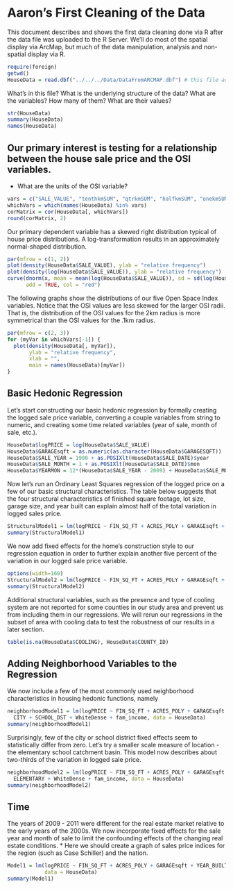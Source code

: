 Aaron's First Cleaning of the Data
========================================================

This document describes and shows the first data cleaning done via R after the data file was uploaded to the R Server. We'll do most of the spatial display via ArcMap, but much of the data manipulation, analysis and non-spatial display via R.

```r
require(foreign)
getwd()
HouseData = read.dbf("../../../Data/DataFromARCMAP.dbf") # this file address requires that R has the default working directory of the github repository "OSI-Hedonic"
```

What's in this file? What is the underlying structure of the data? What are the variables? How many of them? What are their values?
```r
str(HouseData)
summary(HouseData)
names(HouseData)
```


Our primary interest is testing for a relationship between the house sale price and the OSI variables. 
------------
* What are the units of the OSI variable?
```r
vars = c("SALE_VALUE", "tenthkmSUM", "qtrkmSUM", "halfkmSUM", "onekmSUM", "twokmSUM")
whichVars = which(names(HouseData) %in% vars)
corMatrix = cor(HouseData[, whichVars])
round(corMatrix, 2)
```

Our primary dependent variable has a skewed right distribution typical of house price distributions. A log-transformation results in an approximately normal-shaped distribution.
```r
par(mfrow = c(1, 2))
plot(density(HouseData$SALE_VALUE), ylab = "relative frequency")
plot(density(log(HouseData$SALE_VALUE)), ylab = "relative frequency")
curve(dnorm(x, mean = mean(log(HouseData$SALE_VALUE)), sd = sd(log(HouseData$SALE_VALUE))),
      add = TRUE, col = "red")
```

The following graphs show the distributions of our five Open Space Index variables. Notice that the OSI values are less skewed for the larger OSI radii. That is, the distribution of the OSI values for the 2km radius is more symmetrical than the OSI values for the .1km radius.
```r
par(mfrow = c(2, 3))
for (myVar in whichVars[-1]) {
  plot(density(HouseData[, myVar]), 
       ylab = "relative frequency", 
       xlab = "",
       main = names(HouseData)[myVar])
}
```

Basic Hedonic Regression
------

Let's start constructing our basic hedonic regression by formally creating the logged sale price variable, converting a couple variables from string to numeric, and creating some time related variables (year of sale, month of sale, etc.).
```r
HouseData$logPRICE = log(HouseData$SALE_VALUE)
HouseData$GARAGEsqft = as.numeric(as.character(HouseData$GARAGESQFT))
HouseData$SALE_YEAR = 1900 + as.POSIXlt(HouseData$SALE_DATE)$year
HouseData$SALE_MONTH = 1 + as.POSIXlt(HouseData$SALE_DATE)$mon
HouseData$YEARMON = 12*(HouseData$SALE_YEAR - 2009) + HouseData$SALE_MONTH # number of months since january 1, 2009
```

Now let's run an Ordinary Least Squares regression of the logged price on a few of our basic structural characteristics. The table below suggests that the four structural characteristics of finished square footage, lot size, garage size, and year built can explain almost half of the total variation in logged sales price. 
```r
StructuralModel1 = lm(logPRICE ~ FIN_SQ_FT + ACRES_POLY + GARAGEsqft + YEAR_BUILT, data = HouseData)
summary(StructuralModel1)
```

We now add fixed effects for the home's construction style to our regression equation in order to further explain another five percent of the variation in our logged sale price variable.
```r
options(width=160)
StructuralModel2 = lm(logPRICE ~ FIN_SQ_FT + ACRES_POLY + GARAGEsqft + YEAR_BUILT + HOME_STYLE, data = HouseData)
summary(StructuralModel2)
```

Additional structural variables, such as the presence and type of cooling system are not reported for some counties in our study area and prevent us from including them in our regressions. We will rerun our regressions in the subset of area with cooling data to test the robustness of our results in a later section.
```r
table(is.na(HouseData$COOLING), HouseData$COUNTY_ID)
```

Adding Neighborhood Variables to the Regression
--------------

We now include a few of the most commonly used neighborhood characteristics in housing hedonic functions, namely


```r
neighborhoodModel1 = lm(logPRICE ~ FIN_SQ_FT + ACRES_POLY + GARAGEsqft + YEAR_BUILT + HOME_STYLE +
  CITY + SCHOOL_DST + WhiteDense + fam_income, data = HouseData)
summary(neighborhoodModel1)
```

Surprisingly, few of the city or school district fixed effects seem to statistically differ from zero. Let's try a smaller scale measure of location - the elementary school catchment basin. This model now describes about two-thirds of the variation in logged sale price.
```r
neighborhoodModel2 = lm(logPRICE ~ FIN_SQ_FT + ACRES_POLY + GARAGEsqft + YEAR_BUILT + HOME_STYLE +
  ELEMENTARY + WhiteDense + fam_income, data = HouseData)
summary(neighborhoodModel2)
```

Time
----
The years of 2009 - 2011 were different for the real estate market relative to the early years of the 2000s. We now incorporate fixed effects for the sale year and month of sale to limit the confounding effects of the changing real estate conditions.
* Here we should create a graph of sales price indices for the region (such as Case Schiller) and the nation.

```r
Model1 = lm(logPRICE ~ FIN_SQ_FT + ACRES_POLY + GARAGEsqft + YEAR_BUILT + HOME_STYLE + ELEMENTARY + WhiteDense + fam_income + factor(SALE_YEAR) + factor(SALE_MONTH), 
            data = HouseData)
summary(Model1)
```

